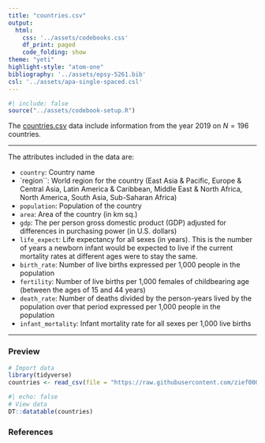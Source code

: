 ```yaml
---
title: "countries.csv"
output: 
  html:
    css: '../assets/codebooks.css'
    df_print: paged
    code_folding: show
theme: "yeti"
highlight-style: "atom-one"
bibliography: '../assets/epsy-5261.bib'
csl: '../assets/apa-single-spaced.csl'
---
```



```r
#| include: false
source("../assets/codebook-setup.R")
```


The [countries.csv](https://raw.githubusercontent.com/zief0002/epsy-5261/main/data/countries.csv) data include information from the year 2019 on $N=196$ countries.

---

The attributes included in the data are:

- `country`: Country name
- `region``: World region for the country (East Asia & Pacific, Europe & Central Asia, Latin America & Caribbean, Middle East & North Africa, North America, South Asia, Sub-Saharan Africa)
- `population`: Population of the country
- `area`: Area of the country (in km sq.)
- `gdp`: The per person gross domestic product (GDP) adjusted for differences in purchasing power (in U.S. dollars)
- `life_expect`: Life expectancy for all sexes (in years). This is the number of years a newborn infant would be expected to live if the current mortality rates at different ages were to stay the same.
- `birth_rate`: Number of live births expressed per 1,000 people in the population
- `fertility`: Number of live births per 1,000 females of childbearing age (between the ages of 15 and 44 years)
- `death_rate`: Number of deaths divided by the person-years lived by the population over that period expressed per 1,000 people in the population
- `infant_mortality`: Infant mortality rate for all sexes per 1,000 live births


---


### Preview

```r
# Import data
library(tidyverse)
countries <- read_csv(file = "https://raw.githubusercontent.com/zief0002/epsy-5261/main/data/countries.csv")
```

```r
#| echo: false
# View data
DT::datatable(countries)
```


### References



